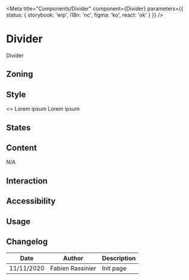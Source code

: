 
<Meta
	title="Components/Divider"
	component={Divider}
	parameters={{ status: { storybook: 'wip', i18n: 'nc', figma: 'ko', react: 'ok' } }}
/>

# Divider

Divider

## Zoning

## Style

<Canvas>
	<Story name="default">
		<>
			Lorem ipsum
			<Divider />
			Lorem ipsum
		</>
	</Story>
</Canvas>

## States

## Content

N/A

## Interaction

## Accessibility

## Usage

## Changelog

| Date       | Author           | Description |
| ---------- | ---------------- | ----------- |
| 11/11/2020 | Fabien Rassinier | Init page   |
